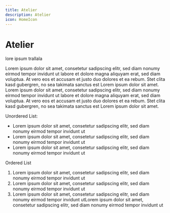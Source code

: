 ```yaml
---
title: Atelier
description: Atelier
icon: HomeIcon
---
```



# Atelier

lore ipsum trallala

Lorem ipsum dolor sit amet, consetetur sadipscing elitr, sed diam nonumy eirmod tempor invidunt ut labore et dolore magna aliquyam erat, sed diam voluptua. At vero eos et accusam et justo duo dolores et ea rebum. Stet clita kasd gubergren, no sea takimata sanctus est Lorem ipsum dolor sit amet. Lorem ipsum dolor sit amet, consetetur sadipscing elitr, sed diam nonumy eirmod tempor invidunt ut labore et dolore magna aliquyam erat, sed diam voluptua. At vero eos et accusam et justo duo dolores et ea rebum. Stet clita kasd gubergren, no sea takimata sanctus est Lorem ipsum dolor sit amet.

Unordered List:

- Lorem ipsum dolor sit amet, consetetur sadipscing elitr, sed diam nonumy eirmod tempor invidunt ut
- Lorem ipsum dolor sit amet, consetetur sadipscing elitr, sed diam nonumy eirmod tempor invidunt ut
- Lorem ipsum dolor sit amet, consetetur sadipscing elitr, sed diam nonumy eirmod tempor invidunt ut

Ordered List

1. Lorem ipsum dolor sit amet, consetetur sadipscing elitr, sed diam nonumy eirmod tempor invidunt ut
2. Lorem ipsum dolor sit amet, consetetur sadipscing elitr, sed diam nonumy eirmod tempor invidunt ut
3. Lorem ipsum dolor sit amet, consetetur sadipscing elitr, sed diam nonumy eirmod tempor invidunt utLorem ipsum dolor sit amet, consetetur sadipscing elitr, sed diam nonumy eirmod tempor invidunt ut

<Slide slug="virtuelle-stadtstaaten" />

